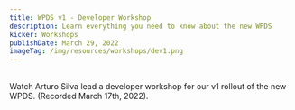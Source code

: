 ```yaml
---
title: WPDS v1 - Developer Workshop
description: Learn everything you need to know about the new WPDS
kicker: Workshops
publishDate: March 29, 2022
imageTag: /img/resources/workshops/dev1.png
---
```


<BR />
Watch Arturo Silva lead a developer workshop for our v1 rollout of the new WPDS.
(Recorded March 17th, 2022).
<BR />

<YoutubeEmbed videoid="CN-vbXz0asI" />
